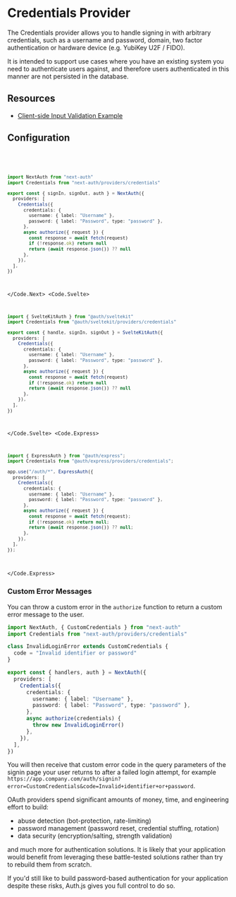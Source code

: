 
# Credentials Provider

The Credentials provider allows you to handle signing in with arbitrary credentials, such as a username and password, domain, two factor authentication or hardware device (e.g. YubiKey U2F / FIDO).

It is intended to support use cases where you have an existing system you need to authenticate users against, and therefore users authenticated in this manner are not persisted in the database.

## Resources

- [Client-side Input Validation Example](/getting-started/authentication/credentials#verifying-data-with-zod)

## Configuration

<Code>
  <Code.Next>

```ts filename="/auth.ts"
import NextAuth from "next-auth"
import Credentials from "next-auth/providers/credentials"

export const { signIn, signOut, auth } = NextAuth({
  providers: [
    Credentials({
      credentials: {
        username: { label: "Username" },
        password: { label: "Password", type: "password" },
      },
      async authorize({ request }) {
        const response = await fetch(request)
        if (!response.ok) return null
        return (await response.json()) ?? null
      },
    }),
  ],
})
```

  </Code.Next>
  <Code.Svelte>

```ts filename="/src/auth.ts"
import { SvelteKitAuth } from "@auth/sveltekit"
import Credentials from "@auth/sveltekit/providers/credentials"

export const { handle, signIn, signOut } = SvelteKitAuth({
  providers: [
    Credentials({
      credentials: {
        username: { label: "Username" },
        password: { label: "Password", type: "password" },
      },
      async authorize({ request }) {
        const response = await fetch(request)
        if (!response.ok) return null
        return (await response.json()) ?? null
      },
    }),
  ],
})
```

  </Code.Svelte>
  <Code.Express>

```ts filename="/src/app.ts"
import { ExpressAuth } from "@auth/express";
import Credentials from "@auth/express/providers/credentials";

app.use("/auth/*", ExpressAuth({
  providers: [
    Credentials({
      credentials: {
        username: { label: "Username" },
        password: { label: "Password", type: "password" },
      },
      async authorize({ request }) {
        const response = await fetch(request);
        if (!response.ok) return null;
        return (await response.json()) ?? null;
      },
    }),
  ],
});
```

  </Code.Express>
</Code>

### Custom Error Messages

You can throw a custom error in the `authorize` function to return a custom error message to the user.

```ts filename="@/auth.ts" /InvalidLoginError/
import NextAuth, { CustomCredentials } from "next-auth"
import Credentials from "next-auth/providers/credentials"

class InvalidLoginError extends CustomCredentials {
  code = "Invalid identifier or password"
}

export const { handlers, auth } = NextAuth({
  providers: [
    Credentials({
      credentials: {
        username: { label: "Username" },
        password: { label: "Password", type: "password" },
      },
      async authorize(credentials) {
        throw new InvalidLoginError()
      },
    }),
  ],
})
```

You will then receive that custom error code in the query parameters of the signin page your user returns to after a failed login attempt, for example `https://app.company.com/auth/signin?error=CustomCredentials&code=Invalid+identifier+or+password`.

<Callout type="warning">
OAuth providers spend significant amounts of money, time, and engineering effort to build:

- abuse detection (bot-protection, rate-limiting)
- password management (password reset, credential stuffing, rotation)
- data security (encryption/salting, strength validation)

and much more for authentication solutions. It is likely that your application would benefit from leveraging these battle-tested solutions rather than try to rebuild them from scratch.

If you'd still like to build password-based authentication for your application despite these risks, Auth.js gives you full control to do so.

</Callout>
